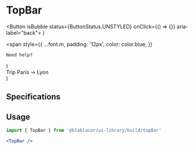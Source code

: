 

<Meta title="Widgets|TopBar" />

# **TopBar**

  <Button isBubble status={ButtonStatus.UNSTYLED} onClick={() => {}} aria-label="back">
    <ArrowIcon iconColor={color.blue} />
  </Button>
)

  <span
    style={{
      ...font.m,
      padding: '12px',
      color: color.blue,
    }}
  >
    Need help?
  </span>
)

  <div>
    <span
      style={{
        ...font.m,
        color: color.midnightGreen,
      }}
    >
      Trip
    </span>
    <span
      style={{
        ...font.s,
        display: 'block',
        color: color.lightMidnightGreen,
      }}
    >
      Paris → Lyon
    </span>
  </div>
)

<Preview>
  <Story name="Default">
    <TopBar
      leftItem={boolean('With leftItem', true) && leftAction}
      centerItem={boolean('With centerItem', true) && centerContent}
      rightItem={boolean('With rightItem', true) && rightAction}
      fixed={false}
      bgTransparent={false}
      bgShadedTransparent={false}
    />
  </Story>
</Preview>

## Specifications

## Usage

```jsx
import { TopBar } from '@blablacar/ui-library/build/topBar'

<TopBar />
```

<Props of={TopBar} />
